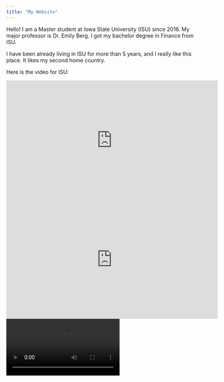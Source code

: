 ```yaml
---
title: "My Website"
---
```


Hello!
I am a Master student at Iowa State University (ISU) since 2016. My major professor is Dr. Emily Berg. I got my bachelor degree in Finance from ISU. 

I have been already living in ISU for more than 5 years, and I really like this place. It likes my second home country. 

Here is the video for ISU:\

<iframe src="http://www.youtube.com/embed/W7qWa52k-nE"
   width="560" height="315" frameborder="0" allowfullscreen></iframe>
   
<iframe src="https://720yun.com/t/76djugtmtf8?from=timeline&isappinstalled=0"
   width="560" height="315" frameborder="0" allowfullscreen></iframe>

<video src = "https://720yun.com/t/76djugtmtf8?from=timeline&isappinstalled=0" controls>
<\video>
